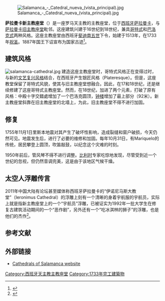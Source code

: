 [[File:Salamanca_-_Catedral_nueva_(vista_principal).jpg|thumb]]

'''萨拉曼卡新主教座堂'''（{{lang-es|'''Catedral Nueva de Salamanca'''}}）是一座罗马天主教的主教座堂，位于[[西班牙|西班牙]][[萨拉曼卡|萨拉曼卡]]，与[[萨拉曼卡旧主教座堂|萨拉曼卡旧主教座堂]]毗邻。这座建筑兴建于16世纪到18世纪，兼具[[哥特式|哥特式]]和[[巴洛克式|巴洛克式]]两种风格。这座主教座堂由西班牙[[斐迪南二世_(阿拉贡)|斐迪南五世]]下令，始建于1513年，在1733年[[祝圣|祝圣]]。1887年国王下诏宣布为国家古迹<ref name="garcia">{{cite web |first=Jose |last=Garcia Vincente |date=2002 |title=Catedral Nueva |url=http://www.salamancapatrimonio.com/cat_nueva.htm |access-date=2010-02-02 |archive-url=https://web.archive.org/web/20080821020428/http://www.salamancapatrimonio.com/cat_nueva.htm |archive-date=2008-08-21 |dead-url=yes }}</ref>。

==建筑风格==
[[Image:salamanca-cathedral.jpg|thumb]]
建造这座主教座堂时，哥特式风格正在变得过时，与新的[[文艺复兴风格|文艺复兴风格]]结合，在西班牙产生银匠风格（Plateresque）。但是，这座教堂保留了哥特式风貌，使其与旧主教座堂想融合。因此，在17和18世纪，还是继续修建了这座哥特式主教座堂。然而，在18世纪，加进了两个元素，打破了原有风格：中殿十字交錯處增加了一个巴洛克圆顶，[[钟楼|钟楼]]增加了最上部分（92米）。新主教座堂斜靠在旧主教座堂的北墙上，为此，旧主教座堂不得不进行加固。

==修复==
1755年11月1日里斯本地震对其产生了破坏性影响，造成裂缝和窗户破损，今天仍然可见。地震发生后，进行了必要的维修和加固。每年10月31日，有Mariquelo的传统，居民攀登上圆顶，吹笛敲鼓，以纪念这个灾难的时刻。 

1950年前后，管风琴不得不进行调整。[[比利时|比利时]]专家吃惊地发现，尽管受到近一个世纪的忽视，但仍然音调完美，这是由于该地区气候干燥。
==太空人浮雕传言==
2011年中国大陆有论坛甚至媒体称西班牙萨拉曼卡的“伊诺尼马斯大教堂”（Ieronimus Cathedral）的浮雕上刻有一个清晰的身着宇航服的宇航员，实际上就是指新主教座堂上的一个“宇航员”浮雕，已被证实为1992年一批大学生在修复古建筑活动期间的一个“恶作剧”，另外还有一个“吃冰淇林的狮子”的浮雕，也是他们的杰作<ref>{{cite web | language = zh-cn | publisher = 环球收藏网 | title = 比利时艺术家在旧金山举办纸制服饰展 | url = http://www.96hq.com/news/18466.html | date = 2011-04-27 | accessdate = 2011-11-01 | deadurl = yes | archiveurl = https://web.archive.org/web/20131230015245/http://www.96hq.com/news/18466.html | archivedate = 2013-12-30 }}</ref>。
{{gallery
|height=200|width=200|lines=1
|File:Astronauta Salamanca-Catedral.jpg|“太空人”浮雕。
|File:Dragón con helado de la Puerta de Ramos de la Catedral Nueva de Salamanca.jpg|吃冰淇林的狮子
}}

==参考文献==
<references />

==外部链接==
{{Commons category|Catedral Nueva de Salamanca}}
* {{es}} [http://www.catedralsalamanca.org/ Cathedrals of Salamanca website] {{Wayback|url=http://www.catedralsalamanca.org/ |date=20190626071205 }}

{{coord|40|57|38|N|5|39|57|W|display=title}}

{{Authority control}}
[[Category:西班牙天主教主教座堂|Category:西班牙天主教主教座堂]]
[[Category:1733年完工建築物|Category:1733年完工建築物]]